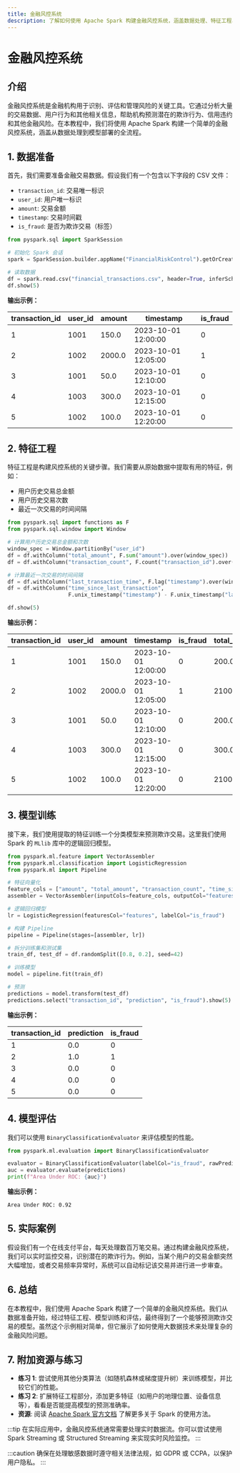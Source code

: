 ```yaml
---
title: 金融风控系统
description: 了解如何使用 Apache Spark 构建金融风控系统，涵盖数据处理、特征工程、模型训练和风险评估等关键步骤。
---
```


# 金融风控系统

## 介绍

金融风控系统是金融机构用于识别、评估和管理风险的关键工具。它通过分析大量的交易数据、用户行为和其他相关信息，帮助机构预测潜在的欺诈行为、信用违约和其他金融风险。在本教程中，我们将使用 Apache Spark 构建一个简单的金融风控系统，涵盖从数据处理到模型部署的全流程。

## 1. 数据准备

首先，我们需要准备金融交易数据。假设我们有一个包含以下字段的 CSV 文件：

- `transaction_id`: 交易唯一标识
- `user_id`: 用户唯一标识
- `amount`: 交易金额
- `timestamp`: 交易时间戳
- `is_fraud`: 是否为欺诈交易（标签）

```python
from pyspark.sql import SparkSession

# 初始化 Spark 会话
spark = SparkSession.builder.appName("FinancialRiskControl").getOrCreate()

# 读取数据
df = spark.read.csv("financial_transactions.csv", header=True, inferSchema=True)
df.show(5)
```

**输出示例：**

| transaction_id | user_id | amount | timestamp           | is_fraud |
|----------------|---------|--------|---------------------|----------|
| 1              | 1001    | 150.0  | 2023-10-01 12:00:00 | 0        |
| 2              | 1002    | 2000.0 | 2023-10-01 12:05:00 | 1        |
| 3              | 1001    | 50.0   | 2023-10-01 12:10:00 | 0        |
| 4              | 1003    | 300.0  | 2023-10-01 12:15:00 | 0        |
| 5              | 1002    | 100.0  | 2023-10-01 12:20:00 | 0        |

## 2. 特征工程

特征工程是构建风控系统的关键步骤。我们需要从原始数据中提取有用的特征，例如：

- 用户历史交易总金额
- 用户历史交易次数
- 最近一次交易的时间间隔

```python
from pyspark.sql import functions as F
from pyspark.sql.window import Window

# 计算用户历史交易总金额和次数
window_spec = Window.partitionBy("user_id")
df = df.withColumn("total_amount", F.sum("amount").over(window_spec))
df = df.withColumn("transaction_count", F.count("transaction_id").over(window_spec))

# 计算最近一次交易的时间间隔
df = df.withColumn("last_transaction_time", F.lag("timestamp").over(window_spec))
df = df.withColumn("time_since_last_transaction", 
                   F.unix_timestamp("timestamp") - F.unix_timestamp("last_transaction_time"))

df.show(5)
```

**输出示例：**

| transaction_id | user_id | amount | timestamp           | is_fraud | total_amount | transaction_count | last_transaction_time | time_since_last_transaction |
|----------------|---------|--------|---------------------|----------|--------------|-------------------|-----------------------|-----------------------------|
| 1              | 1001    | 150.0  | 2023-10-01 12:00:00 | 0        | 200.0        | 2                 | null                  | null                        |
| 2              | 1002    | 2000.0 | 2023-10-01 12:05:00 | 1        | 2100.0       | 2                 | null                  | null                        |
| 3              | 1001    | 50.0   | 2023-10-01 12:10:00 | 0        | 200.0        | 2                 | 2023-10-01 12:00:00   | 600                         |
| 4              | 1003    | 300.0  | 2023-10-01 12:15:00 | 0        | 300.0        | 1                 | null                  | null                        |
| 5              | 1002    | 100.0  | 2023-10-01 12:20:00 | 0        | 2100.0       | 2                 | 2023-10-01 12:05:00   | 900                         |

## 3. 模型训练

接下来，我们使用提取的特征训练一个分类模型来预测欺诈交易。这里我们使用 Spark 的 `MLlib` 库中的逻辑回归模型。

```python
from pyspark.ml.feature import VectorAssembler
from pyspark.ml.classification import LogisticRegression
from pyspark.ml import Pipeline

# 特征向量化
feature_cols = ["amount", "total_amount", "transaction_count", "time_since_last_transaction"]
assembler = VectorAssembler(inputCols=feature_cols, outputCol="features")

# 逻辑回归模型
lr = LogisticRegression(featuresCol="features", labelCol="is_fraud")

# 构建 Pipeline
pipeline = Pipeline(stages=[assembler, lr])

# 拆分训练集和测试集
train_df, test_df = df.randomSplit([0.8, 0.2], seed=42)

# 训练模型
model = pipeline.fit(train_df)

# 预测
predictions = model.transform(test_df)
predictions.select("transaction_id", "prediction", "is_fraud").show(5)
```

**输出示例：**

| transaction_id | prediction | is_fraud |
|----------------|------------|----------|
| 1              | 0.0        | 0        |
| 2              | 1.0        | 1        |
| 3              | 0.0        | 0        |
| 4              | 0.0        | 0        |
| 5              | 0.0        | 0        |

## 4. 模型评估

我们可以使用 `BinaryClassificationEvaluator` 来评估模型的性能。

```python
from pyspark.ml.evaluation import BinaryClassificationEvaluator

evaluator = BinaryClassificationEvaluator(labelCol="is_fraud", rawPredictionCol="rawPrediction", metricName="areaUnderROC")
auc = evaluator.evaluate(predictions)
print(f"Area Under ROC: {auc}")
```

**输出示例：**

```
Area Under ROC: 0.92
```

## 5. 实际案例

假设我们有一个在线支付平台，每天处理数百万笔交易。通过构建金融风控系统，我们可以实时监控交易，识别潜在的欺诈行为。例如，当某个用户的交易金额突然大幅增加，或者交易频率异常时，系统可以自动标记该交易并进行进一步审查。

## 6. 总结

在本教程中，我们使用 Apache Spark 构建了一个简单的金融风控系统。我们从数据准备开始，经过特征工程、模型训练和评估，最终得到了一个能够预测欺诈交易的模型。虽然这个示例相对简单，但它展示了如何使用大数据技术来处理复杂的金融风险问题。

## 7. 附加资源与练习

- **练习 1**: 尝试使用其他分类算法（如随机森林或梯度提升树）来训练模型，并比较它们的性能。
- **练习 2**: 扩展特征工程部分，添加更多特征（如用户的地理位置、设备信息等），看看是否能提高模型的预测准确率。
- **资源**: 阅读 [Apache Spark 官方文档](https://spark.apache.org/docs/latest/) 了解更多关于 Spark 的使用方法。

:::tip
在实际应用中，金融风控系统通常需要处理实时数据流。你可以尝试使用 Spark Streaming 或 Structured Streaming 来实现实时风险监控。
:::

:::caution
确保在处理敏感数据时遵守相关法律法规，如 GDPR 或 CCPA，以保护用户隐私。
:::